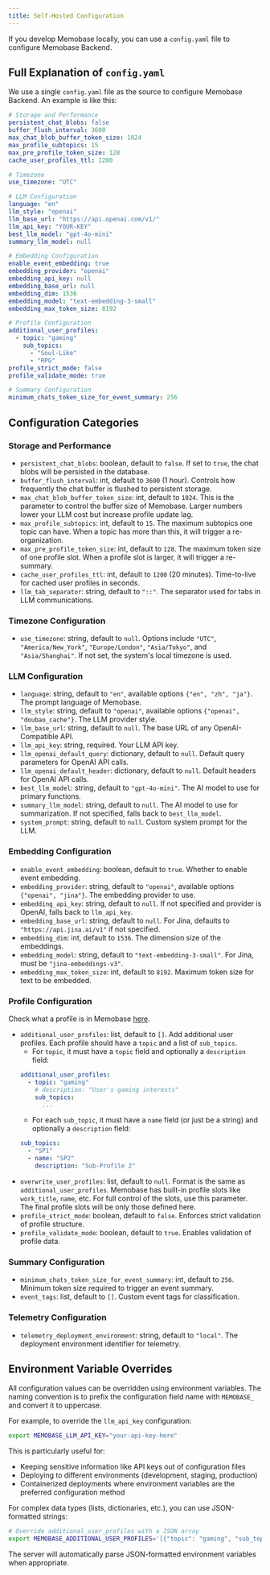 ```yaml
---
title: Self-Hosted Configuration
---
```

If you develop Memobase locally, you can use a `config.yaml` file to configure Memobase Backend.
## Full Explanation of `config.yaml`
We use a single `config.yaml` file as the source to configure Memobase Backend. An example is like this:

```yaml
# Storage and Performance
persistent_chat_blobs: false
buffer_flush_interval: 3600
max_chat_blob_buffer_token_size: 1024
max_profile_subtopics: 15
max_pre_profile_token_size: 128
cache_user_profiles_ttl: 1200

# Timezone
use_timezone: "UTC"

# LLM Configuration
language: "en"
llm_style: "openai"
llm_base_url: "https://api.openai.com/v1/"
llm_api_key: "YOUR-KEY"
best_llm_model: "gpt-4o-mini"
summary_llm_model: null

# Embedding Configuration
enable_event_embedding: true
embedding_provider: "openai"
embedding_api_key: null
embedding_base_url: null
embedding_dim: 1536
embedding_model: "text-embedding-3-small"
embedding_max_token_size: 8192

# Profile Configuration
additional_user_profiles:
  - topic: "gaming"
    sub_topics:
      - "Soul-Like"
      - "RPG"
profile_strict_mode: false
profile_validate_mode: true

# Summary Configuration
minimum_chats_token_size_for_event_summary: 256
```

## Configuration Categories

### Storage and Performance
- `persistent_chat_blobs`: boolean, default to `false`. If set to `true`, the chat blobs will be persisted in the database.
- `buffer_flush_interval`: int, default to `3600` (1 hour). Controls how frequently the chat buffer is flushed to persistent storage.
- `max_chat_blob_buffer_token_size`: int, default to `1024`. This is the parameter to control the buffer size of Memobase. Larger numbers lower your LLM cost but increase profile update lag.
- `max_profile_subtopics`: int, default to `15`. The maximum subtopics one topic can have. When a topic has more than this, it will trigger a re-organization.
- `max_pre_profile_token_size`: int, default to `128`. The maximum token size of one profile slot. When a profile slot is larger, it will trigger a re-summary.
- `cache_user_profiles_ttl`: int, default to `1200` (20 minutes). Time-to-live for cached user profiles in seconds.
- `llm_tab_separator`: string, default to `"::"`. The separator used for tabs in LLM communications.

### Timezone Configuration
- `use_timezone`: string, default to `null`. Options include `"UTC"`, `"America/New_York"`, `"Europe/London"`, `"Asia/Tokyo"`, and `"Asia/Shanghai"`. If not set, the system's local timezone is used.

### LLM Configuration
- `language`: string, default to `"en"`, available options `{"en", "zh", "ja"}`. The prompt language of Memobase.
- `llm_style`: string, default to `"openai"`, available options `{"openai", "doubao_cache"}`. The LLM provider style.
- `llm_base_url`: string, default to `null`. The base URL of any OpenAI-Compatible API.
- `llm_api_key`: string, required. Your LLM API key.
- `llm_openai_default_query`: dictionary, default to `null`. Default query parameters for OpenAI API calls.
- `llm_openai_default_header`: dictionary, default to `null`. Default headers for OpenAI API calls.
- `best_llm_model`: string, default to `"gpt-4o-mini"`. The AI model to use for primary functions.
- `summary_llm_model`: string, default to `null`. The AI model to use for summarization. If not specified, falls back to `best_llm_model`.
- `system_prompt`: string, default to `null`. Custom system prompt for the LLM.

### Embedding Configuration
- `enable_event_embedding`: boolean, default to `true`. Whether to enable event embedding.
- `embedding_provider`: string, default to `"openai"`, available options `{"openai", "jina"}`. The embedding provider to use.
- `embedding_api_key`: string, default to `null`. If not specified and provider is OpenAI, falls back to `llm_api_key`.
- `embedding_base_url`: string, default to `null`. For Jina, defaults to `"https://api.jina.ai/v1"` if not specified.
- `embedding_dim`: int, default to `1536`. The dimension size of the embeddings.
- `embedding_model`: string, default to `"text-embedding-3-small"`. For Jina, must be `"jina-embeddings-v3"`.
- `embedding_max_token_size`: int, default to `8192`. Maximum token size for text to be embedded.

### Profile Configuration
Check what a profile is in Memobase [here](/features/customization/profile).
- `additional_user_profiles`: list, default to `[]`. Add additional user profiles. Each profile should have a `topic` and a list of `sub_topics`.
  - For `topic`, it must have a `topic` field and optionally a `description` field:
  ```yaml
  additional_user_profiles:
    - topic: "gaming"
      # description: "User's gaming interests"
      sub_topics:
        ...
  ```
  - For each `sub_topic`, it must have a `name` field (or just be a string) and optionally a `description` field:
  ```yaml
  sub_topics:
    - "SP1"
    - name: "SP2"
      description: "Sub-Profile 2" 
  ```
- `overwrite_user_profiles`: list, default to `null`. Format is the same as `additional_user_profiles`.
  Memobase has built-in profile slots like `work_title`, `name`, etc. For full control of the slots, use this parameter.
  The final profile slots will be only those defined here.
- `profile_strict_mode`: boolean, default to `false`. Enforces strict validation of profile structure.
- `profile_validate_mode`: boolean, default to `true`. Enables validation of profile data.

### Summary Configuration
- `minimum_chats_token_size_for_event_summary`: int, default to `256`. Minimum token size required to trigger an event summary.
- `event_tags`: list, default to `[]`. Custom event tags for classification.

### Telemetry Configuration
- `telemetry_deployment_environment`: string, default to `"local"`. The deployment environment identifier for telemetry.

## Environment Variable Overrides

All configuration values can be overridden using environment variables. The naming convention is to prefix the configuration field name with `MEMOBASE_` and convert it to uppercase.

For example, to override the `llm_api_key` configuration:

```bash
export MEMOBASE_LLM_API_KEY="your-api-key-here"
```

This is particularly useful for:
- Keeping sensitive information like API keys out of configuration files
- Deploying to different environments (development, staging, production)
- Containerized deployments where environment variables are the preferred configuration method

For complex data types (lists, dictionaries, etc.), you can use JSON-formatted strings:

```bash
# Override additional_user_profiles with a JSON array
export MEMOBASE_ADDITIONAL_USER_PROFILES='[{"topic": "gaming", "sub_topics": ["RPG", "Strategy"]}]'
```

The server will automatically parse JSON-formatted environment variables when appropriate.
